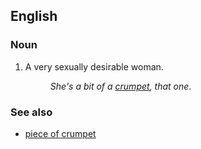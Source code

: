 ==English==

===Noun===
{{en-noun|sg=[[bit]] of [[crumpet]]|bits of crumpet}}

# {{slang}} A very sexually desirable woman.
#: ''She's a bit of a [[crumpet]], that one''.

===See also===
* [[piece of crumpet]]